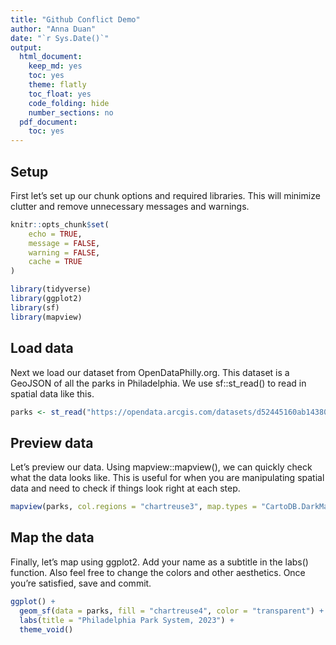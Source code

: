```yaml
---
title: "Github Conflict Demo"
author: "Anna Duan"
date: "`r Sys.Date()`"
output:
  html_document:
    keep_md: yes
    toc: yes
    theme: flatly
    toc_float: yes
    code_folding: hide
    number_sections: no
  pdf_document:
    toc: yes
---
```


## Setup 


First let's set up our chunk options and required libraries. This will minimize clutter and remove unnecessary messages and warnings. 
```r
knitr::opts_chunk$set(
	echo = TRUE,
	message = FALSE,
	warning = FALSE,
	cache = TRUE
)

library(tidyverse)
library(ggplot2)
library(sf)
library(mapview)
```

## Load data
Next we load our dataset from OpenDataPhilly.org. This dataset is a GeoJSON of all the parks in Philadelphia. We use sf::st_read() to read in spatial data like this.
```r
parks <- st_read("https://opendata.arcgis.com/datasets/d52445160ab14380a673e5849203eb64_0.geojson")
```

## Preview data
Let's preview our data. Using mapview::mapview(), we can quickly check what the data looks like. This is useful for when you are manipulating spatial data and need to check if things look right at each step.
```r
mapview(parks, col.regions = "chartreuse3", map.types = "CartoDB.DarkMatter")
```
## Map the data
Finally, let's map using ggplot2. Add your name as a subtitle in the labs() function. Also feel free to change the colors and other aesthetics. Once you're satisfied, save and commit. 
```r
ggplot() +
  geom_sf(data = parks, fill = "chartreuse4", color = "transparent") +
  labs(title = "Philadelphia Park System, 2023") + 
  theme_void()
```
